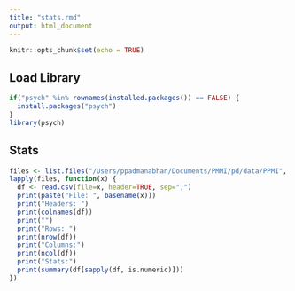 ```yaml
---
title: "stats.rmd"
output: html_document
---
```


```r
knitr::opts_chunk$set(echo = TRUE)
```
## Load Library
```r
if("psych" %in% rownames(installed.packages()) == FALSE) {
  install.packages("psych")
}  
library(psych) 
```
## Stats
```r
files <- list.files("/Users/ppadmanabhan/Documents/PMMI/pd/data/PPMI", pattern="*.csv", full.names=T, recursive=FALSE)
lapply(files, function(x) {
  df <- read.csv(file=x, header=TRUE, sep=",")
  print(paste("File: ", basename(x)))
  print("Headers: ")
  print(colnames(df))
  print("")
  print("Rows: ")
  print(nrow(df))
  print("Columns:")
  print(ncol(df))
  print("Stats:")
  print(summary(df[sapply(df, is.numeric)]))
})
```

